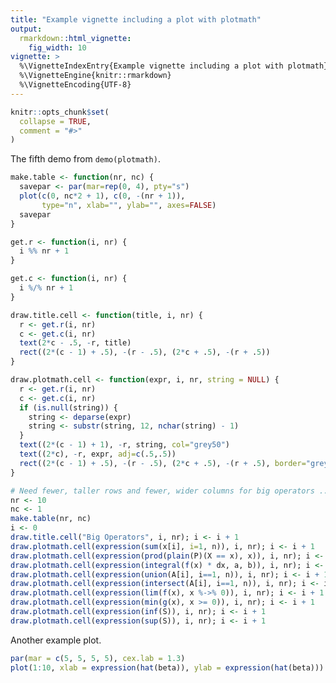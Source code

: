 ```yaml
---
title: "Example vignette including a plot with plotmath"
output:
  rmarkdown::html_vignette:
    fig_width: 10
vignette: >
  %\VignetteIndexEntry{Example vignette including a plot with plotmath}
  %\VignetteEngine{knitr::rmarkdown}
  %\VignetteEncoding{UTF-8}
---
```


```r
knitr::opts_chunk$set(
  collapse = TRUE,
  comment = "#>"
)
```

The fifth demo from `demo(plotmath)`.

```r
make.table <- function(nr, nc) {
  savepar <- par(mar=rep(0, 4), pty="s")
  plot(c(0, nc*2 + 1), c(0, -(nr + 1)),
       type="n", xlab="", ylab="", axes=FALSE)
  savepar
}

get.r <- function(i, nr) {
  i %% nr + 1
}

get.c <- function(i, nr) {
  i %/% nr + 1
}

draw.title.cell <- function(title, i, nr) {
  r <- get.r(i, nr)
  c <- get.c(i, nr)
  text(2*c - .5, -r, title)
  rect((2*(c - 1) + .5), -(r - .5), (2*c + .5), -(r + .5))
}

draw.plotmath.cell <- function(expr, i, nr, string = NULL) {
  r <- get.r(i, nr)
  c <- get.c(i, nr)
  if (is.null(string)) {
    string <- deparse(expr)
    string <- substr(string, 12, nchar(string) - 1)
  }
  text((2*(c - 1) + 1), -r, string, col="grey50")
  text((2*c), -r, expr, adj=c(.5,.5))
  rect((2*(c - 1) + .5), -(r - .5), (2*c + .5), -(r + .5), border="grey")
}

# Need fewer, taller rows and fewer, wider columns for big operators ...
nr <- 10
nc <- 1
make.table(nr, nc)
i <- 0
draw.title.cell("Big Operators", i, nr); i <- i + 1
draw.plotmath.cell(expression(sum(x[i], i=1, n)), i, nr); i <- i + 1
draw.plotmath.cell(expression(prod(plain(P)(X == x), x)), i, nr); i <- i + 1
draw.plotmath.cell(expression(integral(f(x) * dx, a, b)), i, nr); i <- i + 1
draw.plotmath.cell(expression(union(A[i], i==1, n)), i, nr); i <- i + 1
draw.plotmath.cell(expression(intersect(A[i], i==1, n)), i, nr); i <- i + 1
draw.plotmath.cell(expression(lim(f(x), x %->% 0)), i, nr); i <- i + 1
draw.plotmath.cell(expression(min(g(x), x >= 0)), i, nr); i <- i + 1
draw.plotmath.cell(expression(inf(S)), i, nr); i <- i + 1
draw.plotmath.cell(expression(sup(S)), i, nr); i <- i + 1
```

Another example plot.

```r
par(mar = c(5, 5, 5, 5), cex.lab = 1.3)
plot(1:10, xlab = expression(hat(beta)), ylab = expression(hat(beta)))
```
